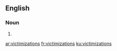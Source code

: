 
==English==

===Noun===
{{head|en|noun plural form}}

# {{plural of|victimization|lang=en}}

[[ar:victimizations]]
[[fr:victimizations]]
[[ku:victimizations]]